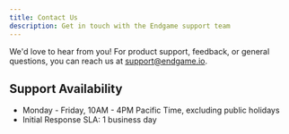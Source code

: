 ```yaml
---
title: Contact Us
description: Get in touch with the Endgame support team
---
```


We'd love to hear from you! For product support, feedback, or general questions, you can reach us at [support@endgame.io](mailto:support@endgame.io).

## Support Availability

- Monday - Friday, 10AM - 4PM Pacific Time, excluding public holidays
- Initial Response SLA: 1 business day
